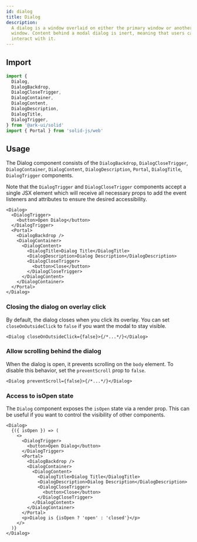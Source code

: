 ```yaml
---
id: dialog
title: Dialog
description:
  A dialog is a window overlaid on either the primary window or another dialog
  window. Content behind a modal dialog is inert, meaning that users cannot
  interact with it.
---
```



## Import

```ts
import {
  Dialog,
  DialogBackdrop,
  DialogCloseTrigger,
  DialogContainer,
  DialogContent,
  DialogDescription,
  DialogTitle,
  DialogTrigger,
} from '@ark-ui/solid'
import { Portal } from 'solid-js/web'
```

## Usage

The Dialog component consists of the `DialogBackdrop`, `DialogCloseTrigger`,
`DialogContainer`, `DialogContent`, `DialogDescription`, `Portal`,
`DialogTitle`, `DialogTrigger` components.

Note that the `DialogTrigger` and `DialogCloseTrigger` components accept a
single JSX element which will receive all necessary props to add the event
listeners and attributes to ensure the desired accessibility.

```tsx
<Dialog>
  <DialogTrigger>
    <button>Open Dialog</button>
  </DialogTrigger>
  <Portal>
    <DialogBackdrop />
    <DialogContainer>
      <DialogContent>
        <DialogTitle>Dialog Title</DialogTitle>
        <DialogDescription>Dialog Description</DialogDescription>
        <DialogCloseTrigger>
          <button>Close</button>
        </DialogCloseTrigger>
      </DialogContent>
    </DialogContainer>
  </Portal>
</Dialog>
```

### Closing the dialog on overlay click

By default, the dialog closes when you click its overlay. You can set
`closeOnOutsideClick` to `false` if you want the modal to stay visible.

```tsx
<Dialog closeOnOutsideClick={false}>{/*...*/}</Dialog>
```

### Allow scrolling behind the dialog

When the dialog is open, it prevents scrolling on the `body` element. To disable
this behavior, set the `preventScroll` prop to `false`.

```tsx
<Dialog preventScroll={false}>{/*...*/}</Dialog>
```

### Access to isOpen state

The `Dialog` component exposes the `isOpen` state via a render prop. This can be
useful if you want to control the visibility of other components.

```tsx
<Dialog>
  {({ isOpen }) => (
    <>
      <DialogTrigger>
        <button>Open Dialog</button>
      </DialogTrigger>
      <Portal>
        <DialogBackdrop />
        <DialogContainer>
          <DialogContent>
            <DialogTitle>Dialog Title</DialogTitle>
            <DialogDescription>Dialog Description</DialogDescription>
            <DialogCloseTrigger>
              <button>Close</button>
            </DialogCloseTrigger>
          </DialogContent>
        </DialogContainer>
      </Portal>
      <p>Dialog is {isOpen ? 'open' : 'closed'}</p>
    </>
  )}
</Dialog>
```
